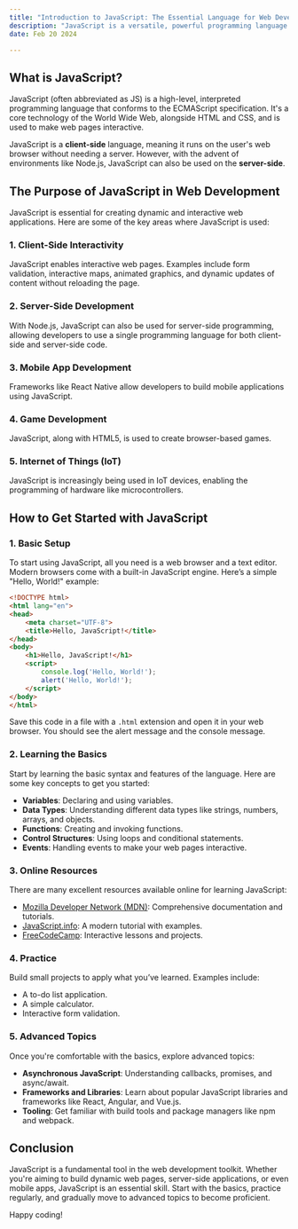 ```yaml
---
title: "Introduction to JavaScript: The Essential Language for Web Development"
description: "JavaScript is a versatile, powerful programming language that plays a crucial role in web development. In this post, we'll dive deep into what JavaScript is, where and how it's used, and how you can get started with it."
date: Feb 20 2024

---
```


## What is JavaScript?

JavaScript (often abbreviated as JS) is a high-level, interpreted programming language that conforms to the ECMAScript specification. It's a core technology of the World Wide Web, alongside HTML and CSS, and is used to make web pages interactive.

JavaScript is a **client-side** language, meaning it runs on the user's web browser without needing a server. However, with the advent of environments like Node.js, JavaScript can also be used on the **server-side**.

## The Purpose of JavaScript in Web Development

JavaScript is essential for creating dynamic and interactive web applications. Here are some of the key areas where JavaScript is used:

### 1. **Client-Side Interactivity**
JavaScript enables interactive web pages. Examples include form validation, interactive maps, animated graphics, and dynamic updates of content without reloading the page.

### 2. **Server-Side Development**
With Node.js, JavaScript can also be used for server-side programming, allowing developers to use a single programming language for both client-side and server-side code.

### 3. **Mobile App Development**
Frameworks like React Native allow developers to build mobile applications using JavaScript.

### 4. **Game Development**
JavaScript, along with HTML5, is used to create browser-based games.

### 5. **Internet of Things (IoT)**
JavaScript is increasingly being used in IoT devices, enabling the programming of hardware like microcontrollers.

## How to Get Started with JavaScript

### 1. **Basic Setup**

To start using JavaScript, all you need is a web browser and a text editor. Modern browsers come with a built-in JavaScript engine. Here’s a simple "Hello, World!" example:

```html
<!DOCTYPE html>
<html lang="en">
<head>
    <meta charset="UTF-8">
    <title>Hello, JavaScript!</title>
</head>
<body>
    <h1>Hello, JavaScript!</h1>
    <script>
        console.log('Hello, World!');
        alert('Hello, World!');
    </script>
</body>
</html>
```

Save this code in a file with a `.html` extension and open it in your web browser. You should see the alert message and the console message.

### 2. **Learning the Basics**

Start by learning the basic syntax and features of the language. Here are some key concepts to get you started:
- **Variables**: Declaring and using variables.
- **Data Types**: Understanding different data types like strings, numbers, arrays, and objects.
- **Functions**: Creating and invoking functions.
- **Control Structures**: Using loops and conditional statements.
- **Events**: Handling events to make your web pages interactive.

### 3. **Online Resources**

There are many excellent resources available online for learning JavaScript:
- [Mozilla Developer Network (MDN)](https://developer.mozilla.org/en-US/docs/Web/JavaScript): Comprehensive documentation and tutorials.
- [JavaScript.info](https://javascript.info/): A modern tutorial with examples.
- [FreeCodeCamp](https://www.freecodecamp.org/): Interactive lessons and projects.

### 4. **Practice**

Build small projects to apply what you’ve learned. Examples include:
- A to-do list application.
- A simple calculator.
- Interactive form validation.

### 5. **Advanced Topics**

Once you're comfortable with the basics, explore advanced topics:
- **Asynchronous JavaScript**: Understanding callbacks, promises, and async/await.
- **Frameworks and Libraries**: Learn about popular JavaScript libraries and frameworks like React, Angular, and Vue.js.
- **Tooling**: Get familiar with build tools and package managers like npm and webpack.

## Conclusion

JavaScript is a fundamental tool in the web development toolkit. Whether you're aiming to build dynamic web pages, server-side applications, or even mobile apps, JavaScript is an essential skill. Start with the basics, practice regularly, and gradually move to advanced topics to become proficient.

Happy coding!
